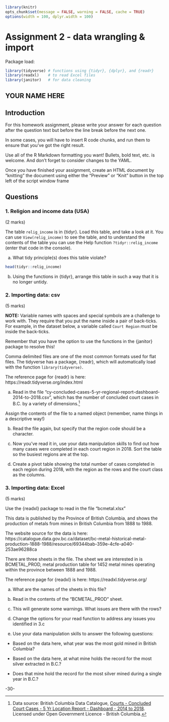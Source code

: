<!--  This file by Martin Monkman 
is licensed under a Creative Commons Attribution 4.0 International License
https://creativecommons.org/licenses/by/4.0/  -->

```r
library(knitr)
opts_chunk$set(message = FALSE, warning = FALSE, cache = TRUE)
options(width = 100, dplyr.width = 100)
```

# Assignment 2 - data wrangling & import {#assignment2}


Package load:
```r
library(tidyverse) # functions using {tidyr}, {dplyr}, and {readr}
library(readxl)    # to read Excel files
library(janitor)   # for data cleaning

```

## YOUR NAME HERE



## Introduction

For this homework assignment, please write your answer for each question after the question text but before the line break before the next one.

In some cases, you will have to insert R code chunks, and run them to ensure that you've got the right result.

Use all of the R Markdown formatting you want! Bullets, bold text, etc. is welcome. And don't forget to consider changes to the YAML.

Once you have finished your assignment, create an HTML document by "knitting" the document using either the "Preview" or "Knit" button in the top left of the script window frame


## Questions


### 1. Religion and income data (USA)
(2 marks)

The table `relig_income` is in {tidyr}. Load this table, and take a look at it. You can use `View(relig_income)` to see the table, and to understand the contents of the table you can use the Help function `?tidyr::relig_income` (enter that code in the console).

a. What tidy principle(s) does this table violate? 


```r
head(tidyr::relig_income)
```


b. Using the functions in {tidyr}, arrange this table in such a way that it is no longer untidy.



### 2. Importing data: csv
(5 marks)

**NOTE:** Variable names with spaces and special symbols are a challenge to work with. They require that you put the name inside a pair of back-ticks. For example, in the dataset below, a variable called `Court Region` _must_ be inside the back-ticks. 

Remember that you have the option to use the functions in the {janitor} package to resolve this!

Comma delimited files are one of the most common formats used for flat files. The tidyverse has a package, {readr}, which will automatically load with the function `library(tidyverse)`.

The reference page for {readr} is here: https://readr.tidyverse.org/index.html

a. Read in the file "cy-concluded-cases-5-yr-regional-report-dashboard-2014-to-2018.csv", which has the number of concluded court cases in B.C. by a variety of dimensions.^[Data source: British Columbia Data Catalogue, [Courts - Concluded Court Cases - 5 Yr Location Report - Dashboard - 2014 to 2018](https://catalogue.data.gov.bc.ca/dataset/courts-concluded-court-cases-5-yr-location-report-dashboard-2014-to-2018). Licensed under Open Government Licence - British Columbia.] 

Assign the contents of the file to a named object (remember, name things in a descriptive way!)



b. Read the file again, but specify that the region code should be a character.


c. Now you've read it in, use your data manipulation skills to find out how many cases were completed in each court region in 2018. Sort the table so the busiest regions are at the top.


d. Create a pivot table showing the total number of cases completed in each region during 2018, with the region as the rows and the court class as the columns. 



### 3. Importing data: Excel
(5 marks)

Use the {readxl} package to read in the file "bcmetal.xlsx" 

This data is published by the Province of British Columbia, and shows the production of metals from mines in British Columbia from 1888 to 1988.

The website source for the data is here: https://catalogue.data.gov.bc.ca/dataset/bc-metal-historical-metal-production-1888-1988/resource/69344bab-359e-4cfe-a040-253ae96288ca

There are three sheets in the file. The sheet we are interested in is BCMETAL_PROD, metal production table for 1452 metal mines operating within the province between 1888 and 1988.

The reference page for {readxl} is here: https://readxl.tidyverse.org/

a. What are the names of the sheets in this file?

b. Read in the contents of the "BCMETAL_PROD" sheet. 

c. This will generate some warnings. What issues are there with the rows? 

d. Change the options for your read function to address any issues you identified in 3.c

e. Use your data manipulation skills to answer the following questions:

  * Based on the data here, what year was the most gold mined in British Columbia?

  * Based on the data here, at what mine holds the record for the most silver extracted in B.C.?

  * Does that mine hold the record for the most silver mined during a single year in B.C.?



-30-